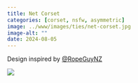 ```yaml
---
title: Net Corset
categories: [corset, nsfw, asymmetric]
image: ../www/images/ties/net-corset.jpg
image-alt: ""
date: 2024-08-05
---
```


Design inspired by [@RopeGuyNZ](https://fetlife.com/users/4561306/pictures/173961077)

![](../www/images/ties/net-corset.jpg)

